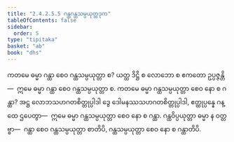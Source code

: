 ```yaml
---
title: "2.4.2.5.5 ဂန္ထဂန္ထသမ္ပယုတ္တဒုက"
tableOfContents: false
sidebar:
  order: 5
type: "tipitaka"
basket: "ab"
book: "dhs"
---
```



<DynamicBreadcrumb />

<Division number="1497" book="dhs">

<Paragraph number="2208" book="dhs">
ကတမေ ဓမ္မာ ဂန္ထာ စေဝ ဂန္ထသမ္ပယုတ္တာ စ? ယတ္ထ ဒိဋ္ဌိ စ လောဘော စ ဧကတော ဥပ္ပဇ္ဇန္တိ—  ဣမေ ဓမ္မာ ဂန္ထာ စေဝ ဂန္ထသမ္ပယုတ္တာ စ.
</Paragraph>

</Division>
<Division number="1498" book="dhs">

<Paragraph number="2209" book="dhs">
ကတမေ ဓမ္မာ ဂန္ထသမ္ပယုတ္တာ စေဝ နော စ ဂန္ထာ? အဋ္ဌ လောဘသဟဂတစိတ္တုပ္ပါဒါ ဒွေ ဒေါမနဿသဟဂတစိတ္တုပ္ပါဒါ, ဧတ္ထုပ္ပန္နေ ဂန္ထေ ဌပေတွာ—  ဣမေ ဓမ္မာ ဂန္ထသမ္ပယုတ္တာ စေဝ နော စ ဂန္ထာ. ဂန္ထဝိပ္ပယုတ္တာ ဓမ္မာ န ဝတ္တဗ္ဗာ—  ဂန္ထာ စေဝ ဂန္ထသမ္ပယုတ္တာ စာတိပိ, ဂန္ထသမ္ပယုတ္တာ စေဝ နော စ ဂန္ထာတိပိ.
</Paragraph>
</Division>